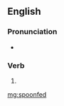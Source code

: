 ==English==

===Pronunciation===
* {{a|UK}} {{IPA|/ˈspuːnfɛd/|lang=en}}

===Verb===
{{head|en}}

# {{en-past of|spoonfeed}}

[[mg:spoonfed]]